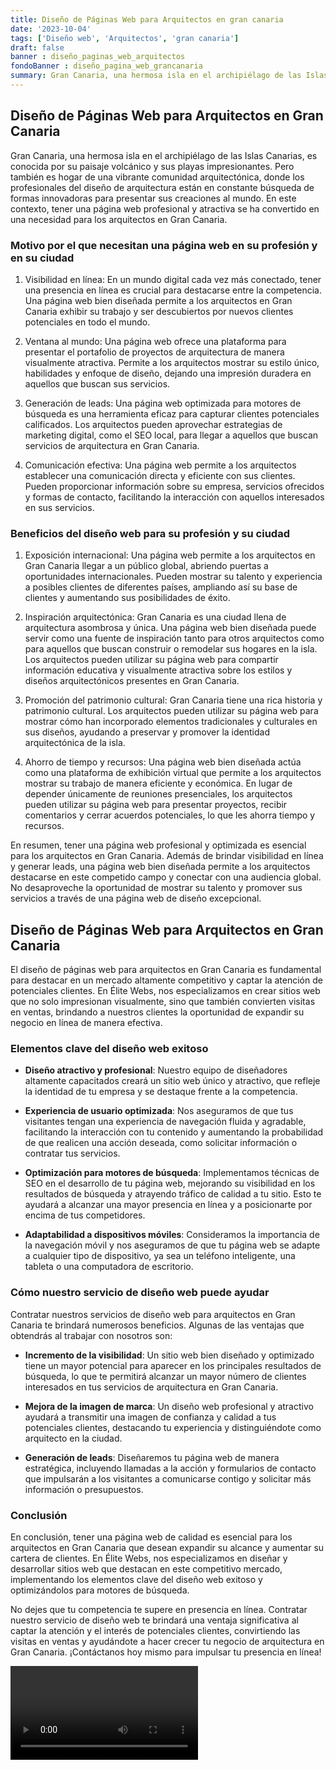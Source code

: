 ```yaml
---
title: Diseño de Páginas Web para Arquitectos en gran canaria
date: '2023-10-04'
tags: ['Diseño web', 'Arquitectos', 'gran canaria']
draft: false
banner : diseño_paginas_web_arquitectos
fondoBanner : diseño_pagina_web_grancanaria
summary: Gran Canaria, una hermosa isla en el archipiélago de las Islas Canarias, es conocida por su paisaje volcánico y sus playas impresionantes. Pero también es hogar de una vibrante comunidad arquitectónica, donde los profesionales del diseño de arquitectura están en constante búsqueda de formas innovadoras para presentar sus creaciones al mundo. En este contexto, tener una página web profesional y atractiva se ha convertido en una necesidad para los arquitectos en Gran Canaria.
---
```


## Diseño de Páginas Web para Arquitectos en Gran Canaria

Gran Canaria, una hermosa isla en el archipiélago de las Islas Canarias, es conocida por su paisaje volcánico y sus playas impresionantes. Pero también es hogar de una vibrante comunidad arquitectónica, donde los profesionales del diseño de arquitectura están en constante búsqueda de formas innovadoras para presentar sus creaciones al mundo. En este contexto, tener una página web profesional y atractiva se ha convertido en una necesidad para los arquitectos en Gran Canaria.

### Motivo por el que necesitan una página web en su profesión y en su ciudad

1. Visibilidad en línea: En un mundo digital cada vez más conectado, tener una presencia en línea es crucial para destacarse entre la competencia. Una página web bien diseñada permite a los arquitectos en Gran Canaria exhibir su trabajo y ser descubiertos por nuevos clientes potenciales en todo el mundo.

2. Ventana al mundo: Una página web ofrece una plataforma para presentar el portafolio de proyectos de arquitectura de manera visualmente atractiva. Permite a los arquitectos mostrar su estilo único, habilidades y enfoque de diseño, dejando una impresión duradera en aquellos que buscan sus servicios.

3. Generación de leads: Una página web optimizada para motores de búsqueda es una herramienta eficaz para capturar clientes potenciales calificados. Los arquitectos pueden aprovechar estrategias de marketing digital, como el SEO local, para llegar a aquellos que buscan servicios de arquitectura en Gran Canaria.

4. Comunicación efectiva: Una página web permite a los arquitectos establecer una comunicación directa y eficiente con sus clientes. Pueden proporcionar información sobre su empresa, servicios ofrecidos y formas de contacto, facilitando la interacción con aquellos interesados en sus servicios.

### Beneficios del diseño web para su profesión y su ciudad

1. Exposición internacional: Una página web permite a los arquitectos en Gran Canaria llegar a un público global, abriendo puertas a oportunidades internacionales. Pueden mostrar su talento y experiencia a posibles clientes de diferentes países, ampliando así su base de clientes y aumentando sus posibilidades de éxito.

2. Inspiración arquitectónica: Gran Canaria es una ciudad llena de arquitectura asombrosa y única. Una página web bien diseñada puede servir como una fuente de inspiración tanto para otros arquitectos como para aquellos que buscan construir o remodelar sus hogares en la isla. Los arquitectos pueden utilizar su página web para compartir información educativa y visualmente atractiva sobre los estilos y diseños arquitectónicos presentes en Gran Canaria.

3. Promoción del patrimonio cultural: Gran Canaria tiene una rica historia y patrimonio cultural. Los arquitectos pueden utilizar su página web para mostrar cómo han incorporado elementos tradicionales y culturales en sus diseños, ayudando a preservar y promover la identidad arquitectónica de la isla.

4. Ahorro de tiempo y recursos: Una página web bien diseñada actúa como una plataforma de exhibición virtual que permite a los arquitectos mostrar su trabajo de manera eficiente y económica. En lugar de depender únicamente de reuniones presenciales, los arquitectos pueden utilizar su página web para presentar proyectos, recibir comentarios y cerrar acuerdos potenciales, lo que les ahorra tiempo y recursos.

En resumen, tener una página web profesional y optimizada es esencial para los arquitectos en Gran Canaria. Además de brindar visibilidad en línea y generar leads, una página web bien diseñada permite a los arquitectos destacarse en este competido campo y conectar con una audiencia global. No desaproveche la oportunidad de mostrar su talento y promover sus servicios a través de una página web de diseño excepcional.

<GifSeo />

<Cta />

## Diseño de Páginas Web para Arquitectos en Gran Canaria

El diseño de páginas web para arquitectos en Gran Canaria es fundamental para destacar en un mercado altamente competitivo y captar la atención de potenciales clientes. En Élite Webs, nos especializamos en crear sitios web que no solo impresionan visualmente, sino que también convierten visitas en ventas, brindando a nuestros clientes la oportunidad de expandir su negocio en línea de manera efectiva.

### Elementos clave del diseño web exitoso

- **Diseño atractivo y profesional**: Nuestro equipo de diseñadores altamente capacitados creará un sitio web único y atractivo, que refleje la identidad de tu empresa y se destaque frente a la competencia.

- **Experiencia de usuario optimizada**: Nos aseguramos de que tus visitantes tengan una experiencia de navegación fluida y agradable, facilitando la interacción con tu contenido y aumentando la probabilidad de que realicen una acción deseada, como solicitar información o contratar tus servicios.

- **Optimización para motores de búsqueda**: Implementamos técnicas de SEO en el desarrollo de tu página web, mejorando su visibilidad en los resultados de búsqueda y atrayendo tráfico de calidad a tu sitio. Esto te ayudará a alcanzar una mayor presencia en línea y a posicionarte por encima de tus competidores.

- **Adaptabilidad a dispositivos móviles**: Consideramos la importancia de la navegación móvil y nos aseguramos de que tu página web se adapte a cualquier tipo de dispositivo, ya sea un teléfono inteligente, una tableta o una computadora de escritorio.

### Cómo nuestro servicio de diseño web puede ayudar

Contratar nuestros servicios de diseño web para arquitectos en Gran Canaria te brindará numerosos beneficios. Algunas de las ventajas que obtendrás al trabajar con nosotros son:

- **Incremento de la visibilidad**: Un sitio web bien diseñado y optimizado tiene un mayor potencial para aparecer en los principales resultados de búsqueda, lo que te permitirá alcanzar un mayor número de clientes interesados en tus servicios de arquitectura en Gran Canaria.

- **Mejora de la imagen de marca**: Un diseño web profesional y atractivo ayudará a transmitir una imagen de confianza y calidad a tus potenciales clientes, destacando tu experiencia y distinguiéndote como arquitecto en la ciudad.

- **Generación de leads**: Diseñaremos tu página web de manera estratégica, incluyendo llamadas a la acción y formularios de contacto que impulsarán a los visitantes a comunicarse contigo y solicitar más información o presupuestos.

### Conclusión

En conclusión, tener una página web de calidad es esencial para los arquitectos en Gran Canaria que desean expandir su alcance y aumentar su cartera de clientes. En Élite Webs, nos especializamos en diseñar y desarrollar sitios web que destacan en este competitivo mercado, implementando los elementos clave del diseño web exitoso y optimizándolos para motores de búsqueda.

No dejes que tu competencia te supere en presencia en línea. Contratar nuestro servicio de diseño web te brindará una ventaja significativa al captar la atención y el interés de potenciales clientes, convirtiendo las visitas en ventas y ayudándote a hacer crecer tu negocio de arquitectura en Gran Canaria. ¡Contáctanos hoy mismo para impulsar tu presencia en línea!

<Video />

<CtaBot job='Arquitectos' city='gran canaria'/>

<Gmaps query='gran canaria+españa+maps' />